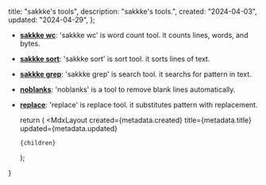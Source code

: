 
  title: "sakkke's tools",
  description: "sakkke's tools.",
  created: "2024-04-03",
  updated: "2024-04-29",
};

- **[sakkke wc](/tools/wc)**: 'sakkke wc' is word count tool. it counts lines, words, and bytes.
- **[sakkke sort](/tools/sort)**: 'sakkke sort' is sort tool. it sorts lines of text.
- **[sakkke grep](/tools/grep)**: 'sakkke grep' is search tool. it searchs for pattern in text.
- **[noblanks](/tools/noblanks)**: 'noblanks' is a tool to remove blank lines automatically.
- **[replace](/tools/replace)**: 'replace' is replace tool. it substitutes pattern with replacement.

  return (
    <MdxLayout
      created={metadata.created}
      title={metadata.title}
      updated={metadata.updated}
    >
      {children}
    </MdxLayout>
  );
}
